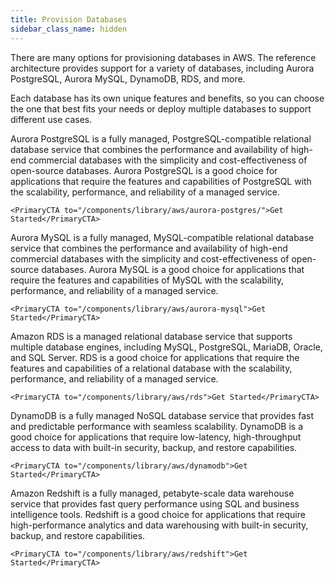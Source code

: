 ```yaml
---
title: Provision Databases
sidebar_class_name: hidden
---
```



<Intro>
  There are many options for provisioning databases in AWS. The reference architecture provides support for a variety of databases, including Aurora PostgreSQL, Aurora MySQL, DynamoDB, RDS, and more.

  Each database has its own unique features and benefits, so you can choose the one that best fits your needs or deploy multiple databases to support different use cases.
</Intro>

<Tabs queryString="database">
  <TabItem value="aurora-postgres" label="Aurora PostgreSQL">
    Aurora PostgreSQL is a fully managed, PostgreSQL-compatible relational database service that combines the performance and availability of high-end commercial databases with the simplicity and cost-effectiveness of open-source databases. Aurora PostgreSQL is a good choice for applications that require the features and capabilities of PostgreSQL with the scalability, performance, and reliability of a managed service.

    <PrimaryCTA to="/components/library/aws/aurora-postgres/">Get Started</PrimaryCTA>
  </TabItem>

  <TabItem value="aurora-mysql" label="Aurora MySQL">
    Aurora MySQL is a fully managed, MySQL-compatible relational database service that combines the performance and availability of high-end commercial databases with the simplicity and cost-effectiveness of open-source databases. Aurora MySQL is a good choice for applications that require the features and capabilities of MySQL with the scalability, performance, and reliability of a managed service.

    <PrimaryCTA to="/components/library/aws/aurora-mysql">Get Started</PrimaryCTA>
  </TabItem>

  <TabItem value="rds" label="RDS">
    Amazon RDS is a managed relational database service that supports multiple database engines, including MySQL, PostgreSQL, MariaDB, Oracle, and SQL Server. RDS is a good choice for applications that require the features and capabilities of a relational database with the scalability, performance, and reliability of a managed service.

    <PrimaryCTA to="/components/library/aws/rds">Get Started</PrimaryCTA>
  </TabItem>

  <TabItem value="dynamodb" label="DynamoDB">
    DynamoDB is a fully managed NoSQL database service that provides fast and predictable performance with seamless scalability. DynamoDB is a good choice for applications that require low-latency, high-throughput access to data with built-in security, backup, and restore capabilities.

    <PrimaryCTA to="/components/library/aws/dynamodb">Get Started</PrimaryCTA>
  </TabItem>

  <TabItem value="redshift" label="RedShift">
    Amazon Redshift is a fully managed, petabyte-scale data warehouse service that provides fast query performance using SQL and business intelligence tools. Redshift is a good choice for applications that require high-performance analytics and data warehousing with built-in security, backup, and restore capabilities.

    <PrimaryCTA to="/components/library/aws/redshift">Get Started</PrimaryCTA>
  </TabItem>
</Tabs>
